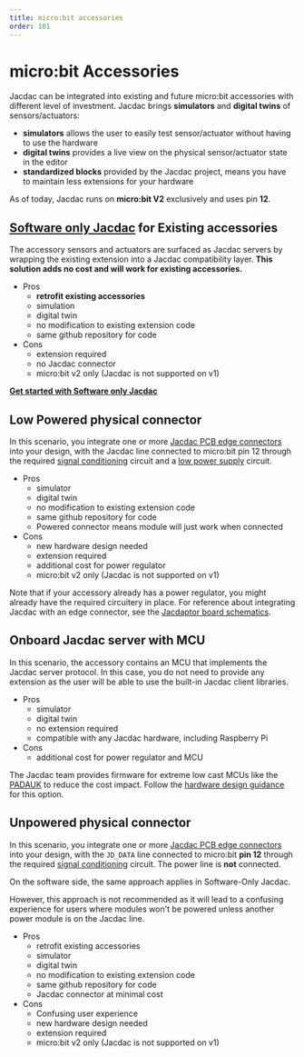 ```yaml
---
title: micro:bit accessories
order: 101
---
```


# micro:bit Accessories

Jacdac can be integrated into existing and future micro:bit accessories with different level of investment.
Jacdac brings **simulators** and **digital twins** of sensors/actuators:

-   **simulators** allows the user to easily test sensor/actuator without having to use the hardware
-   **digital twins** provides a live view on the physical sensor/actuator state in the editor
-   **standardized blocks** provided by the Jacdac project, means you have to maintain less extensions for your hardware

As of today, Jacdac runs on **micro:bit V2** exclusively and uses pin **12**.

## [Software only Jacdac](/ddk/microbit/software-only-accessory/) for Existing accessories

The accessory sensors and actuators are surfaced as Jacdac servers by wrapping the existing extension into a Jacdac compatibility layer.
**This solution adds no cost and will work for existing accessories.**

-   Pros
    -   **retrofit existing accessories**
    -   simulation
    -   digital twin
    -   no modification to existing extension code
    -   same github repository for code
-   Cons
    -   extension required
    -   no Jacdac connector
    -   micro:bit v2 only (Jacdac is not supported on v1)

**[Get started with Software only Jacdac](/ddk/microbit/software-only-accessory/)**

## Low Powered physical connector

In this scenario, you integrate one or more [Jacdac PCB edge connectors](/ddk/design#pcb-edge-connector) into your design, 
with the Jacdac line connected to micro:bit pin 12 through the required [signal conditioning](/ddk/design#signalling) circuit
and a [low power supply](/ddk/design/#overview-of-jacdac-power-sharing) circuit.

-   Pros
    -   simulator
    -   digital twin
    -   no modification to existing extension code
    -   same github repository for code
    -   Powered connector means module will just work when connected
-   Cons
    -   new hardware design needed
    -   extension required
    -   additional cost for power regulator
    -   micro:bit v2 only (Jacdac is not supported on v1)

Note that if your accessory already has a power regulator, you might already have the required circuitery in place.
For reference about integrating Jacdac with an edge connector, see the [Jacdaptor board schematics](https://github.com/microsoft/jacdac-ddk/tree/main/electronics/altium/reference-designs/JacdacMicroBitShieldLP%2029-0.6).

## Onboard Jacdac server with MCU

In this scenario, the accessory contains an MCU that implements the Jacdac server protocol.
In this case, you do not need to provide any extension as the user will be able to use the built-in Jacdac client libraries.

-   Pros
    -   simulator
    -   digital twin
    -   no extension required
    -   compatible with any Jacdac hardware, including Raspberry Pi
-   Cons
    -   additional cost for power regulator and MCU

The Jacdac team provides firmware for extreme low cast MCUs like the [PADAUK](https://github.com/microsoft/jacdac-padauk) to reduce the cost impact. Follow the [hardware design guidance](/ddk/design/) for this option.

## Unpowered physical connector

In this scenario, you integrate one or more [Jacdac PCB edge connectors](/ddk/design#pcb-edge-connector) into your design, 
with the `JD_DATA` line connected to micro:bit **pin 12** through the required [signal conditioning](/ddk/design#signalling) circuit. The power line is **not** connected.

On the software side, the same approach applies in Software-Only Jacdac.

However, this approach is not recommended as it will lead
to a confusing experience for users where modules won't be powered unless another power module
is on the Jacdac line.

-   Pros
    -   retrofit existing accessories
    -   simulator
    -   digital twin
    -   no modification to existing extension code
    -   same github repository for code
    -   Jacdac connector at minimal cost
-   Cons
    -   Confusing user experience
    -   new hardware design needed
    -   extension required
    -   micro:bit v2 only (Jacdac is not supported on v1)